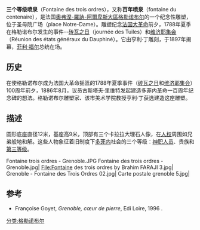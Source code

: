 '''三个等级喷泉'''（Fontaine des trois ordres），又称'''百年喷泉'''（fontaine du centenaire），是法国[[奧弗涅-羅訥-阿爾卑斯大區|奧弗涅-羅訥-阿爾卑斯大區]][[格勒诺布尔|格勒诺布尔]]的一个纪念性雕塑，位于圣母院广场（place Notre-Dame）。雕塑纪念[[法国大革命|法国大革命]]前夕，1788年夏季在格勒诺布尔发生的事件--[[砖瓦之日|砖瓦之日]]（journée des Tuiles）和[[维济耶集会|维济耶集会]]（Réunion des états généraux du Dauphiné）。它由亨利·丁雕刻，于1897年揭幕，[[菲利·福尔|菲利·福尔]]总统在场。

== 历史 ==
在使格勒诺布尔成为法国大革命摇篮的1788年夏季事件（[[砖瓦之日|砖瓦之日]]和[[维济耶集会|维济耶集会]]）100周年前夕，1886年8月，议员古斯塔夫·里维特发起建造多菲内革命一百周年纪念碑的想法。格勒诺布尔雕塑家、该市美术学院教授亨利·丁获选建造这座雕塑。

==描述==
圆形底座直径12米，基座高9米，顶部有三个卡拉拉大理石人像，在[[人权|人权]]周围如兄弟般地和解。这些人物象征着旧制度下[[多菲内|多菲内]]社会的三个等级：[[神职人员|神职人员]]、贵族和[[第三等级|第三等级]]。
  
<gallery mode="packed" heights="250" caption="">
Fontaine trois ordres - Grenoble.JPG
Fontaine des trois ordres - Grenoble.jpg|
File:Fontaine des trois ordres by Brahim FARAJI 3.jpg|       
Grenoble - Fontaine des Trois Ordres 02.jpg|
Carte postale grenoble 5.jpg|
</gallery> 

== 参考 ==
{{Reflist}}
* Françoise Goyet, ''Grenoble, cœur de pierre'', Edi Loire, 1996 {{ISBN|2840840464}}.
{{coord|display=title}}
[[分类:格勒诺布尔|分类:格勒诺布尔]]